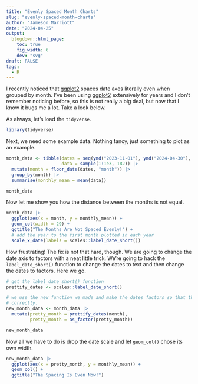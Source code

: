 ```yaml
---
title: "Evenly Spaced Month Charts"
slug: "evenly-spaced-month-charts"
author: "Jameson Marriott"
date: "2024-04-25"
output:
  blogdown::html_page:
    toc: true
    fig_width: 6
    dev: "svg"
draft: FALSE
tags:
  - R
---
```


I recently noticed that [ggplot2](https:://ggplot2.tidyverse.org) spaces date axes literally even when grouped by month. I've been using [ggplot2](https:://ggplot2.tidyverse.org) extensively for years and I don't remember noticing before, so this is not really a big deal, but now that I know it bugs me a lot. Take a look below. 

As always, let's load the `tidyverse`.

```r
library(tidyverse)
```

Next, we need some example data. Nothing fancy, just something to plot as an example. 

```r
month_data <- tibble(dates = seq(ymd("2023-11-01"), ymd("2024-04-30"), by = "day"),
                     data = sample(1:1e3, 182)) |>
  mutate(month = floor_date(dates, "month")) |>
  group_by(month) |>
  summarise(monthly_mean = mean(data))

month_data
```

Now let me show you how the distance between the months is not equal. 

```r
month_data |>
  ggplot(aes(x = month, y = monthly_mean)) +
  geom_col(width = 29) +
  ggtitle("The Months Are Not Spaced Evenly!") +
  # add the year to the first month plotted in each year
  scale_x_date(labels = scales::label_date_short())
```

How frustrating! The fix is not that hard, though. We are going to change the date axis to factors with a neat little trick. We're going to hack the `label_date_short()` function to change the dates to text and then change the dates to factors. Here we go. 

```r
# get the label_date_short() function
prettify_dates <- scales::label_date_short()

# we use the new function we made and make the dates factors so that they sort 
# correctly. 
new_month_data <- month_data |>
  mutate(pretty_month = prettify_dates(month),
         pretty_month = as_factor(pretty_month))

new_month_data
```

Now all we have to do is drop the date scale and let `geom_col()` chose its own width. 

```r
new_month_data |>
  ggplot(aes(x = pretty_month, y = monthly_mean)) +
  geom_col() +
  ggtitle("The Spacing Is Even Now!")
```

